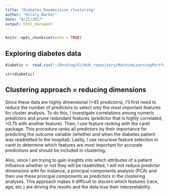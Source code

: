 ```yaml
---
title: "Diabetes_Readmission_clustering"
author: "Hilary Barker"
date: "9/21/2017"
output: html_document
---
```


```r
knitr::opts_chunk$set(echo = TRUE)
```

## Exploring diabetes data



```r
diabetic <- read.csv("~/Desktop/GitHub_repository/MachineLearningPortfolio/DiabetesReadmission/Diabetes_data/diabetic_data.csv")

str(diabetic)
```

## Clustering approach = reducing dimensions

Since these data are highly dimensional (>45 predictors), I'll first need to reduce the number of predictors to select only the most important features for cluster analysis. To do this, I investigate correlations among numeric predictors and prune redundant features (predictor that is highly correlated, >0.75 with another feature). Then, I use feature ranking with the caret package. This procedure ranks all predictors by their importance for predicting the outcome variable (whether and when the diabetes patient was readmitted to the hospital). Lastly, I use recursive feature selection in caret to determine which features are most important for accurate predictions and should be included in clustering.

Also, since I am trying to gain insights into which attributes of a patient influence whether or not they will be readmitted, I will not reduce predictor dimensions with for instance, a principal components analysis (PCA) and then use these principal components as predictors in the clustering analyses. This approach makes it difficult to discern which features (race, age, etc.) are driving the results and the data lose their interpretability.


